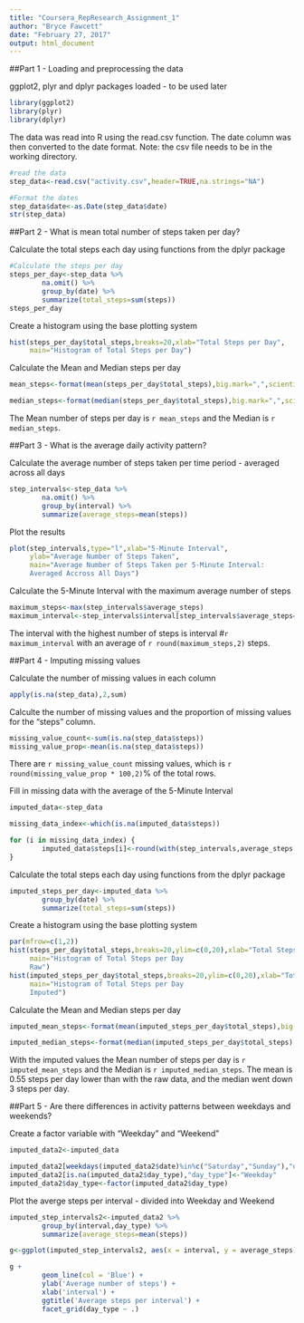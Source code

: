 ---
title: "Coursera_RepResearch_Assignment_1"
author: "Bryce Fawcett"
date: "February 27, 2017"
output: html_document
---

##Part 1 - Loading and preprocessing the data

ggplot2, plyr and dplyr packages loaded - to be used later
```{r}
library(ggplot2)
library(plyr)
library(dplyr)
```

The data was read into R using the read.csv function.  The date column was then converted to the date format.  Note:  the csv file needs to be in the working directory.
```{r}
#read the data
step_data<-read.csv("activity.csv",header=TRUE,na.strings="NA")

#Format the dates
step_data$date<-as.Date(step_data$date)
str(step_data)
```



##Part 2 - What is mean total number of steps taken per day?

Calculate the total steps each day using functions from the dplyr package
```{r}
#Calculate the steps per day
steps_per_day<-step_data %>%
        na.omit() %>%
        group_by(date) %>%
        summarize(total_steps=sum(steps))
steps_per_day

```

Create a histogram using the base plotting system
```{r}
hist(steps_per_day$total_steps,breaks=20,xlab="Total Steps per Day",
     main="Histogram of Total Steps per Day")
```

Calculate the Mean and Median steps per day
```{r}
mean_steps<-format(mean(steps_per_day$total_steps),big.mark=",",scientific=FALSE)

median_steps<-format(median(steps_per_day$total_steps),big.mark=",",scientific=FALSE)

```

The Mean number of steps per day is `r mean_steps` and the Median is `r median_steps`.



##Part 3 - What is the average daily activity pattern?


Calculate the average number of steps taken per time period - averaged across all days
```{r}

step_intervals<-step_data %>%
        na.omit() %>%
        group_by(interval) %>%
        summarize(average_steps=mean(steps))
```

Plot the results
```{r}
plot(step_intervals,type="l",xlab="5-Minute Interval",
     ylab="Average Number of Steps Taken",
     main="Average Number of Steps Taken per 5-Minute Interval:  
     Averaged Accross All Days")
```

Calculate the 5-Minute Interval with the maximum average number of steps
```{r}
maximum_steps<-max(step_intervals$average_steps)
maximum_interval<-step_intervals$interval[step_intervals$average_steps==maximum_steps]
```
The interval with the highest number of steps is interval #`r maximum_interval` with an average of `r round(maximum_steps,2)` steps.



##Part 4 - Imputing missing values

Calculate the number of missing values in each column
```{r}
apply(is.na(step_data),2,sum)
```

Calculte the number of missing values and the proportion of missing values for the "steps" column.
```{r}
missing_value_count<-sum(is.na(step_data$steps))
missing_value_prop<-mean(is.na(step_data$steps))
```
There are `r missing_value_count` missing values, which is `r round(missing_value_prop * 100,2)`% of the total rows.

Fill in missing data with the average of the 5-Minute Interval
```{r}
imputed_data<-step_data

missing_data_index<-which(is.na(imputed_data$steps))

for (i in missing_data_index) {
        imputed_data$steps[i]<-round(with(step_intervals,average_steps[interval==imputed_data$interval[i]]),0)
}
```

Calculate the total steps each day using functions from the dplyr package
```{r}
imputed_steps_per_day<-imputed_data %>%
        group_by(date) %>%
        summarize(total_steps=sum(steps))
```

Create a histogram using the base plotting system
```{r}
par(mfrow=c(1,2))
hist(steps_per_day$total_steps,breaks=20,ylim=c(0,20),xlab="Total Steps per Day",
     main="Histogram of Total Steps per Day
     Raw")
hist(imputed_steps_per_day$total_steps,breaks=20,ylim=c(0,20),xlab="Total Steps per Day",
     main="Histogram of Total Steps per Day
     Imputed")
```

Calculate the Mean and Median steps per day
```{r}
imputed_mean_steps<-format(mean(imputed_steps_per_day$total_steps),big.mark=",",scientific=FALSE)

imputed_median_steps<-format(median(imputed_steps_per_day$total_steps),big.mark=",",scientific=FALSE)

```

With the imputed values the Mean number of steps per day is `r imputed_mean_steps` and the Median is `r imputed_median_steps`.  The mean is 0.55 steps per day lower than with the raw data, and the median went down 3 steps per day.


##Part 5 - Are there differences in activity patterns between weekdays and weekends?

Create a factor variable with "Weekday" and "Weekend"
```{r}
imputed_data2<-imputed_data

imputed_data2[weekdays(imputed_data2$date)%in%c("Saturday","Sunday"),"day_type"]<-"Weekend"
imputed_data2[is.na(imputed_data2$day_type),"day_type"]<-"Weekday"
imputed_data2$day_type<-factor(imputed_data2$day_type)
```

Plot the averge steps per interval - divided into Weekday and Weekend
```{r}
imputed_step_intervals2<-imputed_data2 %>%
        group_by(interval,day_type) %>%
        summarize(average_steps=mean(steps))

g<-ggplot(imputed_step_intervals2, aes(x = interval, y = average_steps))

g +
        geom_line(col = 'Blue') + 
        ylab('Average number of steps') + 
        xlab('interval') + 
        ggtitle('Average steps per interval') + 
        facet_grid(day_type ~ .)
```
